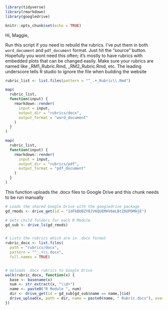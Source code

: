 
```r
library(tidyverse)
library(rmarkdown)
library(googledrive)

knitr::opts_chunk$set(echo = TRUE)

```


Hi, Maggie,

Run this script if you need to rebuild the rubrics. I've put them in both
`word_document` and `pdf_document` format. Just hit the "source" button.
Hopefully you wont need this often; it's mostly to have rubrics with embedded
plots that can be changed easily.   Make sure your rubrics are named like
_RM1_Rubric.Rmd, _RM2_Rubric.Rmd, etc. The leading underscore tells R studio
to ignore the file when building the website

``` r
rubric_list <- list.files(pattern = "^_.+_Rubric\\.Rmd")

map(
  rubric_list,
  function(input) {
    rmarkdown::render(
      input = input,
      output_dir = "rubrics/docx",
      output_format = "word_document"
    )
  }
)

map(
  rubric_list,
  function(input) {
    rmarkdown::render(
      input = input,
      output_dir = "rubrics/pdf",
      output_format = "pdf_document"
    )
  }
)
```

This function uploads the .docx files to Google Drive and this chunk needs to be run manually
``` r

# Loads the shared Google Drive with the googledrive package
gd_rmods <- drive_get(id = "1dFkBUBZY0JV6QUEMHV6mLBtZ0UPDMHjE")

# Gets child folders for each R Module
gd_sub <- drive_ls(gd_rmods)


# Lists the rubrics which are in .docx format
rubric_docx <- list.files(
  path = "rubrics/docx",
  pattern = "^_.+\\.docx",
  full.names = TRUE)


# Uploads .docx rubrics to Google Drive
walk(rubric_docx, function(x) {
  base <- basename(x)
  num <- str_extract(x, "\\d+")
  name <- paste0("R Module ", num)
  dir <- drive_get(id = gd_sub[gd_sub$name == name,]$id)
  drive_upload(x, path = dir, name = paste0(name, " Rubric.docx"), overwrite = T)
})
```